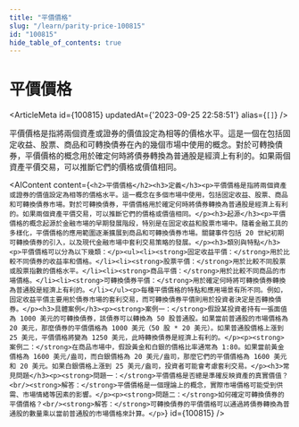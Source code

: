 ```yaml
---
title: "平價價格"
slug: "/learn/parity-price-100815"
id: "100815"
hide_table_of_contents: true
---
```



# 平價價格

<ArticleMeta id={100815} updatedAt={'2023-09-25 22:58:51'} alias={`[]`} />
<div className='border-solid border-b border-t-0 my-4 border-[var(--ifm-color-gray-300)]' />

平價價格是指將兩個資產或證券的價值設定為相等的價格水平。這是一個在包括固定收益、股票、商品和可轉換債券在內的幾個市場中使用的概念。對於可轉換債券，平價價格的概念用於確定何時將債券轉換為普通股是經濟上有利的。如果兩個資產平價交易，可以推斷它們的價格或價值相同。

<AIContent content={`<h2>平價價格</h2><h3>定義</h3><p>平價價格是指將兩個資產或證券的價值設定為相等的價格水平。這一概念在多個市場中使用，包括固定收益、股票、商品和可轉換債券市場。對於可轉換債券，平價價格用於確定何時將債券轉換為普通股是經濟上有利的。如果兩個資產平價交易，可以推斷它們的價格或價值相同。</p><h3>起源</h3><p>平價價格的概念起源於金融市場的早期發展階段，特別是在固定收益和股票市場中。隨着金融工具的多樣化，平價價格的應用範圍逐漸擴展到商品和可轉換債券市場。關鍵事件包括 20 世紀初期可轉換債券的引入，以及現代金融市場中套利交易策略的發展。</p><h3>類別與特點</h3><p>平價價格可以分為以下幾類：</p><ul><li><strong>固定收益平價：</strong>用於比較不同債券的收益率和價格。</li><li><strong>股票平價：</strong>用於比較不同股票或股票指數的價格水平。</li><li><strong>商品平價：</strong>用於比較不同商品的市場價格。</li><li><strong>可轉換債券平價：</strong>用於確定何時將可轉換債券轉換為普通股是經濟上有利的。</li></ul><p>每種平價價格的特點和應用場景有所不同。例如，固定收益平價主要用於債券市場的套利交易，而可轉換債券平價則用於投資者決定是否轉換債券。</p><h3>具體案例</h3><p><strong>案例一：</strong>假設某投資者持有一張面值為 1000 美元的可轉換債券，該債券可以轉換為 50 股普通股。如果當前普通股的市場價格為 20 美元，那麼債券的平價價格為 1000 美元（50 股 * 20 美元）。如果普通股價格上漲到 25 美元，平價價格將變為 1250 美元，此時轉換債券是經濟上有利的。</p><p><strong>案例二：</strong>在商品市場中，假設黃金和白銀的價格比率通常為 1:80。如果當前黃金價格為 1600 美元/盎司，而白銀價格為 20 美元/盎司，那麼它們的平價價格為 1600 美元和 20 美元。如果白銀價格上漲到 25 美元/盎司，投資者可能會考慮套利交易。</p><h3>常見問題</h3><p><strong>問題一：</strong>平價價格是否總是準確反映資產的真實價值？<br/><strong>解答：</strong>平價價格是一個理論上的概念，實際市場價格可能受到供需、市場情緒等因素的影響。</p><p><strong>問題二：</strong>如何確定可轉換債券的平價價格？<br/><strong>解答：</strong>可轉換債券的平價價格可以通過將債券轉換為普通股的數量乘以當前普通股的市場價格來計算。</p>`} id={100815} />
